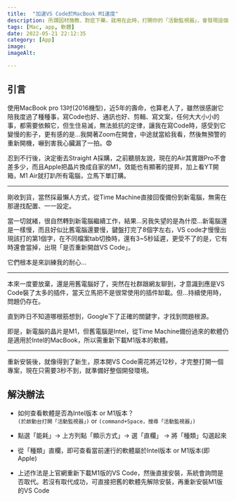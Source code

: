```yaml
---
title:  "加速VS Code於MacBook M1速度"
description: 所謂因材施教、對症下藥，就用在此時，打開你的「活動監視器」，會發現這個世界更明亮🤩
tags: [Mac, app, 軟體]
date: 2022-05-21 22:12:35
category: [App]
image:
imageAlt:

---
```


## 引言
使用MacBook pro 13吋(2016機型)，近5年的壽命，也算老人了，雖然很感謝它陪我度過了種種事，寫Code也好、通訊也好、剪輯、寫文案，任何大大小小的事，都需要依賴它，但生住易滅，無法抵抗的定律，讓我在寫Code時，感受到它變慢的影子，更有感的是…我開著Zoom在開會，中途就當給我看，然後無預警的重新開機，嚇到害我心臟漏了一拍。😨

忍到不行後，決定衝去Straight A採購，之前聽朋友說，現在的Air其實跟Pro不會差多少，而且Apple把晶片換成自家的M1，效能也有顯著的提昇，加上看YT開箱，M1 Air就打趴所有電腦，立馬下單訂購。

---
剛收到貨，當然採最懶人方式，從Time Machine直接回復備份到新電腦，無需在那邊找配置、一一設定。

當一切就緒，很自然轉到新電腦繼續工作，結果…另我失望的是為什麼…新電腦還是一樣慢，而且好似比舊電腦還要慢，鍵盤打完了8個字左右，VS code才慢慢出現該打的第1個字，在不同檔案tab切換時，還有3~5秒延遲，更受不了的是，它有時還會當掉，出現「是否重新開啟VS Code」。

它們根本是來訓練我的耐心…

---

本來一度要放棄，還是用舊電腦好了，突然在社群跟網友聊到，才意識到應是VS Code裝了太多的插件，當天立馬把不是很常使用的插件缷載。但…持續使用時，問題仍存在。

直到昨日不知道哪根筋想到，Google下了正確的關鍵字，才找到問題根源。

即是，新電腦的晶片是M1，但舊電腦是Intel，從Time Machine備份過來的軟體仍是適用於Intel的MacBook，所以需重新下載M1版本的軟體。

---

重新安裝後，就像得到了新生，原本開VS Code需花將近12秒，才完整打開一個專案，現在只需要3秒不到，就準備好整個開發環境。


## 解決辦法
- 如何查看軟體是否為Intel版本 or M1版本？<br/>
`(於啟動台打開「活動監視器」)` or `(command+Space，搜尋「活動監視器」)`
<SinglePostImg src="https://miro.medium.com/v2/resize:fit:1388/format:webp/1*AEk5YrAqqJyvGKoXUWyxcg.png" />

- 點選「能耗」→ 上方列點「顯示方式」→ 選「直欄」 → 將「種類」勾選起來
<SinglePostImg src="https://miro.medium.com/v2/resize:fit:1400/format:webp/1*019QbckPOV3GXI-jP_i18g.png" />

- 從「種類」直欄，即可查看當前運行的軟體屬於Intel版本 or M1版本(即Apple)
<SinglePostImg src="https://miro.medium.com/v2/resize:fit:1400/format:webp/1*4qk2R1jNW4gzbrXD6fTnRA.png" />

- 上述作法是上官網重新下載M1版的VS Code，然後直接安裝，系統會詢問是否取代。若沒有取代成功，可直接把舊的軟體先解除安裝，再重新安裝M1版的VS Code



